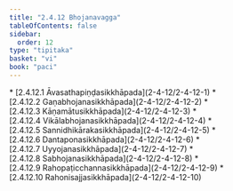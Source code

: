 ```yaml
---
title: "2.4.12 Bhojanavagga"
tableOfContents: false
sidebar:
  order: 12
type: "tipitaka"
basket: "vi"
book: "paci"
---
```



<DynamicBreadcrumb />



<TableOfContents book="paci" section="2.4.12">
* [2.4.12.1 Āvasathapiṇḍasikkhāpada](2-4-12/2-4-12-1)
* [2.4.12.2 Gaṇabhojanasikkhāpada](2-4-12/2-4-12-2)
* [2.4.12.3 Kāṇamātusikkhāpada](2-4-12/2-4-12-3)
* [2.4.12.4 Vikālabhojanasikkhāpada](2-4-12/2-4-12-4)
* [2.4.12.5 Sannidhikārakasikkhāpada](2-4-12/2-4-12-5)
* [2.4.12.6 Dantaponasikkhāpada](2-4-12/2-4-12-6)
* [2.4.12.7 Uyyojanasikkhāpada](2-4-12/2-4-12-7)
* [2.4.12.8 Sabhojanasikkhāpada](2-4-12/2-4-12-8)
* [2.4.12.9 Rahopaṭicchannasikkhāpada](2-4-12/2-4-12-9)
* [2.4.12.10 Rahonisajjasikkhāpada](2-4-12/2-4-12-10)
</TableOfContents>